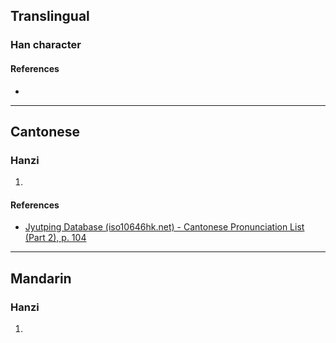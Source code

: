 {{character info}}
==Translingual==

===Han character===
{{Han char|rn=57|rad=弓|as=04|sn=7|four=|canj=NNO,XNNO|ids=⿰弓欠}}

====References====
* {{Han ref|kx=0357.160|dkj=09736|dj=0674.010|hdz=20992.080|uh=5F1E|ud=24350}}

----

==Cantonese==

===Hanzi===
{{yue-hanzi|jyut=[[can2]]|y=chan2}}

# {{rfdef|yue|sort=弓04}}

====References====
* [http://www.iso10646hk.net/jp/document/download.jsp Jyutping Database (iso10646hk.net) - Cantonese Pronunciation List (Part 2), p. 104]

----

==Mandarin==

===Hanzi===
{{cmn-hanzi|pin=[[shěn]] ([[shen3]])|wg=shen<sup>3</sup>}}

# {{rfdef|cmn|sort=弓04}}